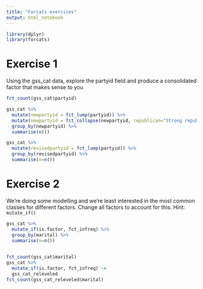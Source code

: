 ---
title: "Forcats exercises"
output: html_notebook
---

```{r}
library(dplyr)
library(forcats)
```

# Exercise 1
Using the gss_cat data, explore the partyid field and produce a consolidated factor that makes sense to you
```{r}
fct_count(gss_cat$partyid)
```
```{r}
gss_cat %>%
  mutate(newpartyid = fct_lump(partyid)) %>%
  mutate(newpartyid = fct_collapse(newpartyid, republican="Strong republican", republican="Not str republican")) %>%
  group_by(newpartyid) %>%
  summarise(n())
```










```{r}
gss_cat %>%
  mutate(revisedpartyid = fct_lump(partyid)) %>%
  group_by(revisedpartyid) %>%
  summarise(n=n())
```

# Exercise 2
We're doing some modelling and we're least interested in the most common classes for different factors. Change all factors to account for this. Hint: `mutate_if()`

```{r}
gss_cat %>%
  mutate_if(is.factor, fct_infreq) %>%
  group_by(marital) %>%
  summarise(n=n())
  
```








```{r}
fct_count(gss_cat$marital)
gss_cat %>%
  mutate_if(is.factor, fct_infreq) ->
  gss_cat_releveled
fct_count(gss_cat_releveled$marital)
```
